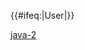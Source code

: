{{User language-2|Java|这个用户能'''[[:Category:Java-2 使用者|一般地]]'''使用'''[[:Category:Java 使用者|Java语言]]'''。|Java}}<includeonly>{{#ifeq:{{NAMESPACE}}|User|[[Category:维基程序员|{{PAGENAME}}]]}}</includeonly><noinclude>[[Category:程式用戶框模板|java-2]]</noinclude>